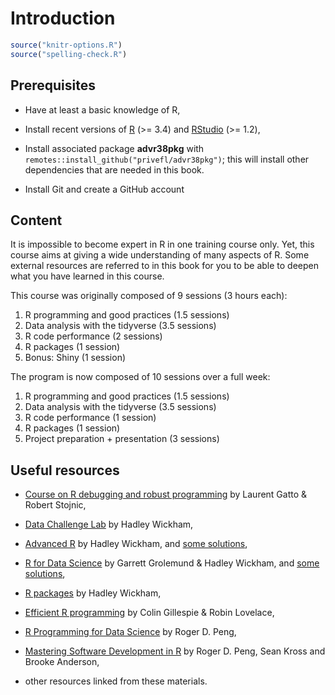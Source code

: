 # Introduction

```r
source("knitr-options.R")
source("spelling-check.R")
```

## Prerequisites

- Have at least a basic knowledge of R,

- Install recent versions of [R](https://www.r-project.org/) (>= 3.4) and [RStudio](https://www.rstudio.com/products/rstudio/download/#download) (>= 1.2),

- Install associated package **advr38pkg** with `remotes::install_github("privefl/advr38pkg")`; this will install other dependencies that are needed in this book.

- Install Git and create a GitHub account

## Content

It is impossible to become expert in R in one training course only. Yet, this course aims at giving a wide understanding of many aspects of R. Some external resources are referred to in this book for you to be able to deepen what you have learned in this course.

This course was originally composed of 9 sessions (3 hours each):

1. R programming and good practices (1.5 sessions)
2. Data analysis with the tidyverse (3.5 sessions)
3. R code performance (2 sessions)
4. R packages (1 session)
5. Bonus: Shiny (1 session)

The program is now composed of 10 sessions over a full week:

1. R programming and good practices (1.5 sessions)
1. Data analysis with the tidyverse (3.5 sessions)
1. R code performance (1 session)
1. R packages (1 session)
1. Project preparation + presentation (3 sessions)

## Useful resources

- [Course on R debugging and robust programming](https://github.com/lgatto/2016-02-25-adv-programming-EMBL) by Laurent Gatto & Robert Stojnic,

- [Data Challenge Lab](https://dcl-2017-04.github.io/curriculum/upcoming.html) by Hadley Wickham,

- [Advanced R](http://adv-r.had.co.nz/) by Hadley Wickham, and [some solutions](https://bookdown.org/Tazinho/Advanced-R-Solutions/),

- [R for Data Science](http://r4ds.had.co.nz/index.html) by Garrett Grolemund & Hadley Wickham, and [some solutions](https://jrnold.github.io/r4ds-exercise-solutions/),

- [R packages](http://r-pkgs.had.co.nz/) by Hadley Wickham,

- [Efficient R programming](https://bookdown.org/csgillespie/efficientR/) by Colin Gillespie & Robin Lovelace,

- [R Programming for Data Science](https://bookdown.org/rdpeng/rprogdatascience/) by Roger D. Peng,

- [Mastering Software Development in R](https://bookdown.org/rdpeng/RProgDA/) by Roger D. Peng, Sean Kross and Brooke Anderson,

- other resources linked from these materials.


